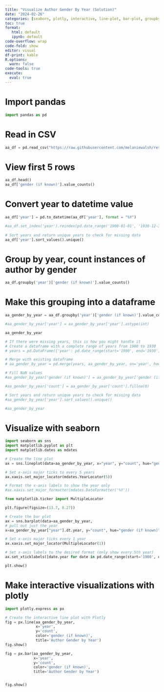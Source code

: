 ```yaml
---
title: "Visualize Author Gender By Year (Solution)"
date: "2024-02-26"
categories: [seaborn, plotly, interactive, line-plot, bar-plot, groupby, python, solution, exercise]
toc: true
format: 
   html: default
   ipynb: default
code-overflow: wrap
code-fold: show
editor: visual
df-print: kable
R.options:
  warn: false
code-tools: true
execute:
  eval: true
---
```


#  Import pandas

```python
import pandas as pd
```

# Read in CSV
```python
aa_df = pd.read_csv("https://raw.githubusercontent.com/melaniewalsh/responsible-datasets-in-context/main/datasets/aa-periodical-poetry/African-American-Periodical-Poetry_1900-1928-Created-by-Amardeep-Singh-and-Kate-Hennessey,-Lehigh-University.csv")
```

# View first 5 rows

```python
aa_df.head()
aa_df['gender (if known)'].value_counts()
```

# Convert year to datetime value

```python
aa_df['year'] = pd.to_datetime(aa_df['year'], format = "%Y")

#aa_df.set_index('year').reindex(pd.date_range('1900-01-01', '1930-12-31', freq='Y'))
      
# Sort years and return unique years to check for missing data
aa_df['year'].sort_values().unique()
```

# Group by year, count instances of author by gender

```python
aa_df.groupby('year')['gender (if known)'].value_counts()
```

# Make this grouping into a dataframe

```python
aa_gender_by_year = aa_df.groupby('year')['gender (if known)'].value_counts().reset_index()

#aa_gender_by_year['year'] = aa_gender_by_year['year'].astype(int)

aa_gender_by_year
```


```python
# If there were missing years, this is how you might handle it
# Create a dataframe with a complete range of years from 1900 to 1930
# years = pd.DataFrame({'year': pd.date_range(start='1900', end='1930', freq='YS')})

# Merge with existing dataframe
# aa_gender_by_year = pd.merge(years, aa_gender_by_year, on='year', how='left')

# Fill NaN values
#aa_gender_by_year['gender (if known)'] = aa_gender_by_year['gender (if known)'].fillna("no author recorded")

#aa_gender_by_year['count'] = aa_gender_by_year['count'].fillna(0)

# Sort years and return unique years to check for missing data
#aa_gender_by_year['year'].sort_values().unique()

#aa_gender_by_year
```

# Visualize with seaborn

```python
import seaborn as sns
import matplotlib.pyplot as plt
import matplotlib.dates as mdates

# Create the line plot
ax = sns.lineplot(data=aa_gender_by_year, x="year", y="count", hue="gender (if known)")

# Set x-axis major ticks to every 5 years
ax.xaxis.set_major_locator(mdates.YearLocator(5))

# Format the x-axis labels to show the year only
#ax.xaxis.set_major_formatter(mdates.DateFormatter('%Y'))


```

```python

from matplotlib.ticker import MultipleLocator

plt.figure(figsize=(13.7, 8.27))

# Create the bar plot
ax = sns.barplot(data=aa_gender_by_year, 
# pull out just the year
x=aa_gender_by_year["year"].dt.year, y="count", hue="gender (if known)")

# Set x-axis major ticks every 1 year
ax.xaxis.set_major_locator(MultipleLocator(1))

# Set x-axis labels to the desired format (only show every 5th year)
ax.set_xticklabels([date.year for date in pd.date_range(start='1900', end='1930', freq='YS')], rotation=45)

plt.show()

```

# Make interactive visualizations with plotly
``` python
import plotly.express as px

# Create the interactive line plot with Plotly
fig = px.line(aa_gender_by_year, 
              x='year', 
              y='count', 
              color='gender (if known)',
              title='Author Gender by Year')
fig.show()
```

``` python

fig = px.bar(aa_gender_by_year, 
             x='year', 
             y='count', 
             color='gender (if known)',
             title='Author Gender by Year')


fig.show()
```